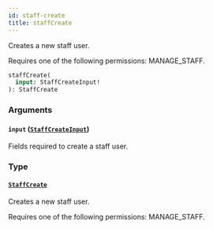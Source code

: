 ```yaml
---
id: staff-create
title: staffCreate
---
```



Creates a new staff user. 

Requires one of the following permissions: MANAGE_STAFF.

```graphql
staffCreate(
  input: StaffCreateInput!
): StaffCreate
```


### Arguments

#### `input` ([`StaffCreateInput`](../../../developer/api-reference/inputs/staff-create-input))

Fields required to create a staff user.


### Type

#### [`StaffCreate`](../../../developer/api-reference/objects/staff-create) 

Creates a new staff user. 

Requires one of the following permissions: MANAGE_STAFF.




